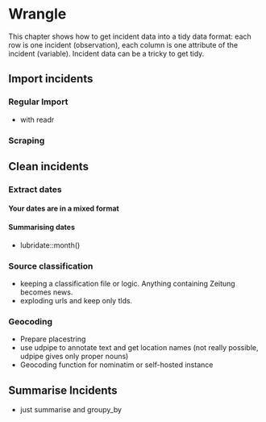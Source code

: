 # Wrangle

This chapter shows how to get incident data into a tidy data format: each row is one incident (observation), each column is one attribute of the incident (variable). Incident data can be a tricky to get tidy. 


## Import incidents

### Regular Import

* with readr

### Scraping


## Clean incidents

### Extract dates

#### Your dates are in a mixed format

#### Summarising dates

* lubridate::month()

### Source classification

* keeping a classification file or logic. Anything containing Zeitung becomes news. 
* exploding urls and keep only tlds. 

### Geocoding

* Prepare placestring
* use udpipe to annotate text and get location names (not really possible, udpipe gives only proper nouns)
* Geocoding function for nominatim or self-hosted instance

## Summarise Incidents

* just summarise and groupy_by
